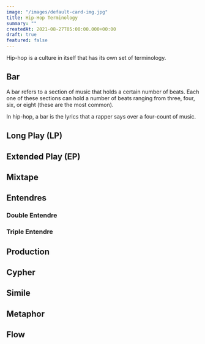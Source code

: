 ```yaml
---
image: "/images/default-card-img.jpg"
title: Hip-Hop Terminology
summary: ""
createdAt: 2021-08-27T05:00:00.000+00:00
draft: true
featured: false
---
```


Hip-hop is a culture in itself that has its own set of terminology.

## Bar

A bar refers to a section of music that holds a certain number of beats. Each one of these sections can hold a number of beats ranging from three, four, six, or eight (these are the most common).

In hip-hop, a bar is the lyrics that a rapper says over a four-count of music.

<video-embed link="https://www.youtube.com/embed/KeYgudKGuUQ"></video-embed>

## Long Play (LP)

## Extended Play (EP)

## Mixtape

## Entendres

### Double Entendre

### Triple Entendre

## Production

## Cypher

## Simile

## Metaphor

## Flow
